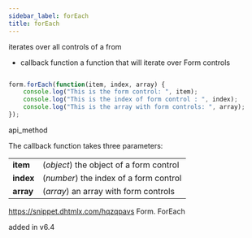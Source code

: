 ```yaml
---
sidebar_label: forEach
title: forEach
---
```



          


<Short>
 iterates over all controls of a from



</Short>



- callback	function    a function that will iterate over Form controls




~~~js

form.forEach(function(item, index, array) {
    console.log("This is the form control: ", item);
    console.log("This is the index of form control : ", index);
    console.log("This is the array with form controls: ", array);
});


~~~
 api_method

<Descr>

The callback function takes three parameters:

<table class="webixdoc_links">
	<tbody>
        <tr>
			<td class="webixdoc_links0"><b>item</b></td>
			<td>(<i>object</i>) the object of a form control</td>
		</tr>
        <tr>
			<td class="webixdoc_links0"><b>index</b></td>
			<td>(<i>number</i>) the index of a form control</td>
		</tr>
        <tr>
			<td class="webixdoc_links0"><b>array</b></td>
			<td>(<i>array</i>) an array with form controls</td>
		</tr>
    </tbody>
</table>
 


</Descr>


 https://snippet.dhtmlx.com/hqzqpavs	Form. ForEach


 added in v6.4


